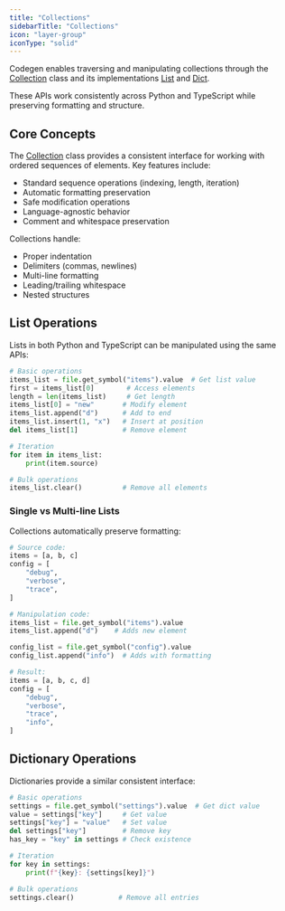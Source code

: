 ```yaml
---
title: "Collections"
sidebarTitle: "Collections"
icon: "layer-group"
iconType: "solid"
---
```


Codegen enables traversing and manipulating collections through the [Collection](../api-reference/core/Collection) class and its implementations [List](../api-reference/core/List) and [Dict](../api-reference/core/Dict).

These APIs work consistently across Python and TypeScript while preserving formatting and structure.

## Core Concepts

The [Collection](../api-reference/core/Collection) class provides a consistent interface for working with ordered sequences of elements. Key features include:

- Standard sequence operations (indexing, length, iteration)
- Automatic formatting preservation
- Safe modification operations
- Language-agnostic behavior
- Comment and whitespace preservation

Collections handle:

- Proper indentation
- Delimiters (commas, newlines)
- Multi-line formatting
- Leading/trailing whitespace
- Nested structures

## List Operations

Lists in both Python and TypeScript can be manipulated using the same APIs:

```python
# Basic operations
items_list = file.get_symbol("items").value  # Get list value
first = items_list[0]        # Access elements
length = len(items_list)     # Get length
items_list[0] = "new"       # Modify element
items_list.append("d")      # Add to end
items_list.insert(1, "x")   # Insert at position
del items_list[1]           # Remove element

# Iteration
for item in items_list:
    print(item.source)

# Bulk operations
items_list.clear()          # Remove all elements
```

### Single vs Multi-line Lists

Collections automatically preserve formatting:

```python
# Source code:
items = [a, b, c]
config = [
    "debug",
    "verbose",
    "trace",
]

# Manipulation code:
items_list = file.get_symbol("items").value
items_list.append("d")    # Adds new element

config_list = file.get_symbol("config").value
config_list.append("info")  # Adds with formatting

# Result:
items = [a, b, c, d]
config = [
    "debug",
    "verbose",
    "trace",
    "info",
]
```

## Dictionary Operations

Dictionaries provide a similar consistent interface:

```python
# Basic operations
settings = file.get_symbol("settings").value  # Get dict value
value = settings["key"]     # Get value
settings["key"] = "value"   # Set value
del settings["key"]         # Remove key
has_key = "key" in settings # Check existence

# Iteration
for key in settings:
    print(f"{key}: {settings[key]}")

# Bulk operations
settings.clear()           # Remove all entries
```

